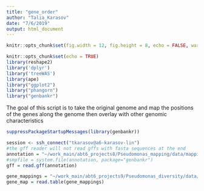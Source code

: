 ```yaml
---
title: "gene_order"
author: "Talia_Karasov"
date: "7/6/2019"
output: html_document
---
```


```r
knitr::opts_chunk$set(fig.width = 12, fig.height = 8, echo = FALSE, warning = FALSE, message = FALSE, cache = TRUE)
```

```r
knitr::opts_chunk$set(echo = TRUE)
library(reshape2)
library('dplyr')
library('treeWAS')
library(ape)
library("ggplot2")
library("phangorn")
library("genbankr")
```

The goal of this script is to take the original genome and map the positions of the genes along the genome then overlay with other genomic characteristics

```r
suppressPackageStartupMessages(library(genbankr))

session <- ssh_connect("tkarasov@a6-karasov-lin")
#the gff reader will not read gffs with fasta sequences at the end
annotation = "~/work_main/abt6_projects8/Pseudomonas_mapping/data/mapping/references_sequences/plate25.C2.annotation_no_fasta.gff"
#smpfile = system.file(annotation, package="genbankr")
gff = read.gff(annotation)

gene_mappings = "~/work_main/abt6_projects9/Pseudomonas_diversity/data/post_assembly_analysis/pan_genome/Ta1524/sorted_genelist.txt"
gene_map = read.table(gene_mappings)

```